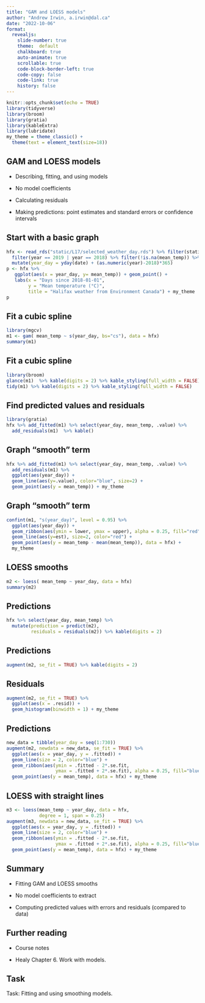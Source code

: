 ```yaml
---
title: "GAM and LOESS models"
author: "Andrew Irwin, a.irwin@dal.ca"
date: "2022-10-06"
format:
  revealjs:
    slide-number: true
    theme:  default
    chalkboard: true
    auto-animate: true
    scrollable: true
    code-block-border-left: true
    code-copy: false
    code-link: true
    history: false
---
```


```r
knitr::opts_chunk$set(echo = TRUE)
library(tidyverse)
library(broom)
library(gratia)
library(kableExtra)
library(lubridate)
my_theme = theme_classic() + 
  theme(text = element_text(size=18))
```

##  GAM and LOESS models

* Describing, fitting, and using models

* No model coefficients 

* Calculating residuals

* Making predictions: point estimates and standard errors or confidence intervals

##  Start with a basic graph

```r
hfx <- read_rds("static/L17/selected_weather_day.rds") %>% filter(station_id == 50620, TC_id == "YHZ") %>%
  filter(year == 2019 | year == 2018) %>% filter(!is.na(mean_temp)) %>%
  mutate(year_day = yday(date) + (as.numeric(year)-2018)*365)
p <- hfx %>%
   ggplot(aes(x = year_day, y= mean_temp)) + geom_point() +
   labs(x = "Days since 2018-01-01",
        y = "Mean temperature (°C)",
        title = "Halifax weather from Environment Canada") + my_theme
p
```

## Fit a cubic spline

```r
library(mgcv)
m1 <- gam( mean_temp ~ s(year_day, bs="cs"), data = hfx)
summary(m1)
```

## Fit a cubic spline

```r
library(broom)
glance(m1)  %>% kable(digits = 2) %>% kable_styling(full_width = FALSE)
tidy(m1) %>% kable(digits = 2) %>% kable_styling(full_width = FALSE)
```

## Find predicted values and residuals

```r
library(gratia)
hfx %>% add_fitted(m1) %>% select(year_day, mean_temp, .value) %>%
  add_residuals(m1)  %>% kable()
```

## Graph "smooth" term

```r
hfx %>% add_fitted(m1) %>% select(year_day, mean_temp, .value) %>%
  add_residuals(m1) %>%
  ggplot(aes(year_day)) +
  geom_line(aes(y=.value), color="blue", size=2) + 
  geom_point(aes(y = mean_temp)) + my_theme
```

## Graph "smooth" term

```r
confint(m1, "s(year_day)", level = 0.95) %>%
  ggplot(aes(year_day)) +
  geom_ribbon(aes(ymin = lower, ymax = upper), alpha = 0.25, fill="red") +
  geom_line(aes(y=est), size=2, color="red") + 
  geom_point(aes(y = mean_temp - mean(mean_temp)), data = hfx) + 
  my_theme
```

## LOESS smooths

```r
m2 <- loess( mean_temp ~ year_day, data = hfx)
summary(m2)
```

##  Predictions

```r
hfx %>% select(year_day, mean_temp) %>%
  mutate(prediction = predict(m2),
         residuals = residuals(m2)) %>% kable(digits = 2)
```

##  Predictions

```r
augment(m2, se_fit = TRUE) %>% kable(digits = 2)
```


##  Residuals

```r
augment(m2, se_fit = TRUE) %>% 
  ggplot(aes(x = .resid)) + 
  geom_histogram(binwidth = 1) + my_theme
```

##  Predictions

```r
new_data = tibble(year_day = seq(1:730))
augment(m2, newdata = new_data, se_fit = TRUE) %>%
  ggplot(aes(x = year_day, y = .fitted)) + 
  geom_line(size = 2, color="blue") +
  geom_ribbon(aes(ymin = .fitted - 2*.se.fit,
                  ymax = .fitted + 2*.se.fit), alpha = 0.25, fill="blue") +
  geom_point(aes(y = mean_temp), data = hfx) + my_theme
```

## LOESS with straight lines

```r
m3 <- loess(mean_temp ~ year_day, data = hfx, 
            degree = 1, span = 0.25)
augment(m3, newdata = new_data, se_fit = TRUE) %>%
  ggplot(aes(x = year_day, y = .fitted)) + 
  geom_line(size = 2, color="blue") +
  geom_ribbon(aes(ymin = .fitted - 2*.se.fit,
                  ymax = .fitted + 2*.se.fit), alpha = 0.25, fill="blue") +
  geom_point(aes(y = mean_temp), data = hfx) + my_theme
```


## Summary

* Fitting GAM and LOESS smooths

* No model coefficients to extract 

* Computing predicted values with errors and residuals (compared to data)

## Further reading

* Course notes

* Healy Chapter 6. Work with models. 


## Task

Task: Fitting and using smoothing models.


